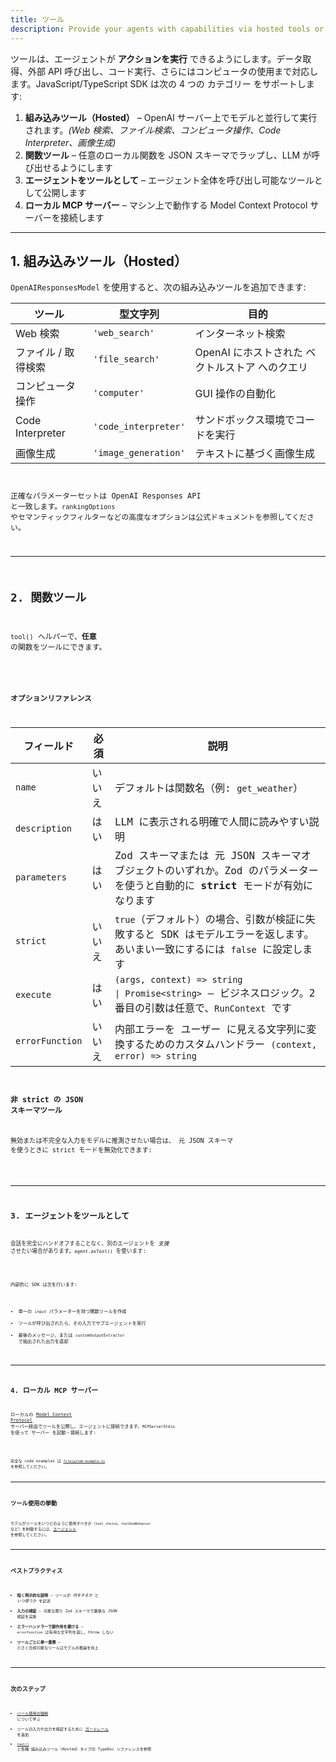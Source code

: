 ```yaml
---
title: ツール
description: Provide your agents with capabilities via hosted tools or custom function tools
---
```



ツールは、エージェントが **アクションを実行** できるようにします。データ取得、外部 API 呼び出し、コード実行、さらにはコンピュータの使用まで対応します。JavaScript/TypeScript SDK は次の 4 つの カテゴリー をサポートします:

1. **組み込みツール（Hosted）** – OpenAI サーバー上でモデルと並行して実行されます。_(Web 検索、ファイル検索、コンピュータ操作、Code Interpreter、画像生成)_
2. **関数ツール** – 任意のローカル関数を JSON スキーマでラップし、LLM が呼び出せるようにします
3. **エージェントをツールとして** – エージェント全体を呼び出し可能なツールとして公開します
4. **ローカル MCP サーバー** – マシン上で動作する Model Context Protocol サーバーを接続します

---

## 1. 組み込みツール（Hosted）

`OpenAIResponsesModel` を使用すると、次の組み込みツールを追加できます:

| ツール              | 型文字列             | 目的                                            |
| ------------------- | -------------------- | ----------------------------------------------- |
| Web 検索            | `'web_search'`       | インターネット検索                              |
| ファイル / 取得検索 | `'file_search'`      | OpenAI にホストされた ベクトルストア へのクエリ |
| コンピュータ操作    | `'computer'`         | GUI 操作の自動化                                |
| Code Interpreter    | `'code_interpreter'` | サンドボックス環境でコードを実行                |
| 画像生成            | `'image_generation'` | テキストに基づく画像生成                        |

<Code
  lang="typescript"
  code={toolsHostedToolsExample}
  title="組み込みツール（Hosted）"
/>

正確なパラメーターセットは OpenAI Responses API と一致します。`rankingOptions` やセマンティックフィルターなどの高度なオプションは公式ドキュメントを参照してください。

---

## 2. 関数ツール

`tool()` ヘルパーで、**任意** の関数をツールにできます。

<Code
  lang="typescript"
  code={toolsFunctionExample}
  title="Zod パラメーターを用いた関数ツール"
/>

### オプションリファレンス

| フィールド      | 必須   | 説明                                                                                                                                                                                                     |
| --------------- | ------ | -------------------------------------------------------------------------------------------------------------------------------------------------------------------------------------------------------- |
| `name`          | いいえ | デフォルトは関数名（例: `get_weather`）                                                                                                                                                                  |
| `description`   | はい   | LLM に表示される明確で人間に読みやすい説明                                                                                                                                                               |
| `parameters`    | はい   | Zod スキーマまたは 元 JSON スキーマオブジェクトのいずれか。Zod のパラメーターを使うと自動的に **strict** モードが有効になります                                                                          |
| `strict`        | いいえ | `true`（デフォルト）の場合、引数が検証に失敗すると SDK はモデルエラーを返します。あいまい一致にするには `false` に設定します                                                                             |
| `execute`       | はい   | `(args, context) => string                                                                                               \| Promise<string>` – ビジネスロジック。2 番目の引数は任意で、`RunContext` です |
| `errorFunction` | いいえ | 内部エラーを ユーザー に見える文字列に変換するためのカスタムハンドラー `(context, error) => string`                                                                                                      |

### 非 strict の JSON スキーマツール

無効または不完全な入力をモデルに推測させたい場合は、 元 JSON スキーマ を使うときに strict モードを無効化できます:

<Code
  lang="typescript"
  code={nonStrictSchemaTools}
  title="非 strict な JSON スキーマツール"
/>

---

## 3. エージェントをツールとして

会話を完全にハンドオフすることなく、別のエージェントを _支援_ させたい場合があります。`agent.asTool()` を使います:

<Code
  lang="typescript"
  code={agentsAsToolsExample}
  title="エージェントをツールとして"
/>

内部的に SDK は次を行います:

- 単一の `input` パラメーターを持つ関数ツールを作成
- ツールが呼び出されたら、その入力でサブエージェントを実行
- 最後のメッセージ、または `customOutputExtractor` で抽出された出力を返却

---

## 4. ローカル MCP サーバー

ローカルの [Model Context Protocol](https://modelcontextprotocol.io/) サーバー経由でツールを公開し、エージェントに接続できます。`MCPServerStdio` を使って サーバー を起動・接続します:

<Code lang="typescript" code={mcpLocalServer} title="ローカル MCP サーバー" />

完全な code examples は [`filesystem-example.ts`](https://github.com/openai/openai-agents-js/tree/main/examples/mcp/filesystem-example.ts) を参照してください。

---

## ツール使用の挙動

モデルがツールをいつどのように使用すべきか（`tool_choice`、`toolUseBehavior` など）を制御するには、[エージェント](/openai-agents-js/ja/guides/agents#forcing-tool-use) を参照してください。

---

## ベストプラクティス

- **短く明示的な説明** – ツールが _何をするか_ と _いつ使うか_ を記述
- **入力の検証** – 可能な限り Zod スキーマで厳格な JSON 検証を実施
- **エラーハンドラーで副作用を避ける** – `errorFunction` は有用な文字列を返し、throw しない
- **ツールごとに単一責務** – 小さく合成可能なツールはモデルの推論を向上

---

## 次のステップ

- [ツール使用の強制](/openai-agents-js/ja/guides/agents#forcing-tool-use) について学ぶ
- ツールの入力や出力を検証するために [ガードレール](/openai-agents-js/ja/guides/guardrails) を追加
- [`tool()`](/openai-agents-js/openai/agents/functions/tool) と各種 組み込みツール（Hosted）タイプの TypeDoc リファレンスを参照
